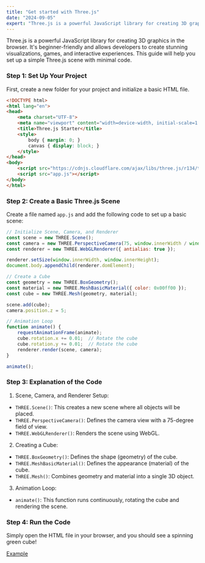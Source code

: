 ```yaml
---
title: "Get started with Three.js"
date: "2024-09-05"
expert: "Three.js is a powerful JavaScript library for creating 3D graphics in the browser. It's beginner-friendly and allows developers to create stunning visualizations, games, and interactive experiences. This guide will help you set up a simple Three.js scene with minimal code."
---
```


Three.js is a powerful JavaScript library for creating 3D graphics in the browser. It's beginner-friendly and allows developers to create stunning visualizations, games, and interactive experiences. This guide will help you set up a simple Three.js scene with minimal code.

### Step 1: Set Up Your Project

First, create a new folder for your project and initialize a basic HTML file.

```html
<!DOCTYPE html>
<html lang="en">
<head>
    <meta charset="UTF-8">
    <meta name="viewport" content="width=device-width, initial-scale=1.0">
    <title>Three.js Starter</title>
    <style>
        body { margin: 0; }
        canvas { display: block; }
    </style>
</head>
<body>
    <script src="https://cdnjs.cloudflare.com/ajax/libs/three.js/r134/three.min.js"></script>
    <script src="app.js"></script>
</body>
</html>
```

### Step 2: Create a Basic Three.js Scene

Create a file named `app.js` and add the following code to set up a basic scene:

```javascript
// Initialize Scene, Camera, and Renderer
const scene = new THREE.Scene();
const camera = new THREE.PerspectiveCamera(75, window.innerWidth / window.innerHeight, 0.1, 1000);
const renderer = new THREE.WebGLRenderer({ antialias: true });

renderer.setSize(window.innerWidth, window.innerHeight);
document.body.appendChild(renderer.domElement);

// Create a Cube
const geometry = new THREE.BoxGeometry();
const material = new THREE.MeshBasicMaterial({ color: 0x00ff00 });
const cube = new THREE.Mesh(geometry, material);

scene.add(cube);
camera.position.z = 5;

// Animation Loop
function animate() {
    requestAnimationFrame(animate);
    cube.rotation.x += 0.01;  // Rotate the cube
    cube.rotation.y += 0.01;  // Rotate the cube
    renderer.render(scene, camera);
}

animate();
```

### Step 3: Explanation of the Code

1. Scene, Camera, and Renderer Setup:
- `THREE.Scene()`: This creates a new scene where all objects will be placed.
- `THREE.PerspectiveCamera()`: Defines the camera view with a 75-degree field of view.
- `THREE.WebGLRenderer()`: Renders the scene using WebGL.

2. Creating a Cube:
- `THREE.BoxGeometry()`: Defines the shape (geometry) of the cube.
- `THREE.MeshBasicMaterial()`: Defines the appearance (material) of the cube.
- `THREE.Mesh()`: Combines geometry and material into a single 3D object.

3. Animation Loop:
- `animate()`: This function runs continuously, rotating the cube and rendering the scene.

### Step 4: Run the Code

Simply open the HTML file in your browser, and you should see a spinning green cube!

[Example](/examples/threejs-get-started)
